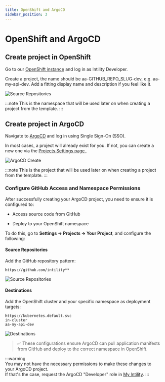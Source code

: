 ```yaml
---
title: OpenShift and ArgoCD
sidebar_position: 3
---
```


# OpenShift and ArgoCD

## Create project in OpenShift

Go to our [OpenShift instance](https://console-openshift-console.apps.openshift.intility.com/) and log in as Intility Developer.

Create a project, the name should be aa-GITHUB_REPO_SLUG-dev, e.g. aa-my-api-dev.
Add a fitting display name and description if you feel like it.

![Source Repositories](/img/create-namespace.png)

:::note
This is the namespace that will be used later on when creating a project from the template.
:::

## Create project in ArgoCD

Navigate to [ArgoCD](https://argo.apps.int.intility.no/) and log in using Single Sign-On (SSO).

In most cases, a project will already exist for you. If not, you can create a new one via the [Projects Settings page.](https://argo.apps.int.intility.no/settings/projects).

![ArgoCD Create](/img/argo-create.png)

:::note
This is the project that will be used later on when creating a project from the template.
:::

### Configure GitHub Access and Namespace Permissions

After successfully creating your ArgoCD project, you need to ensure it is configured to:

- Access source code from GitHub

- Deploy to your OpenShift namespace

To do this, go to **Settings → Projects → Your Project**, and configure the following:

#### Source Repositories

Add the GitHub repository pattern:

```
https://github.com/intility**
```

![Source Repositories](/img/argo-source-repos.png)

#### Destinations

Add the OpenShift cluster and your specific namespace as deployment targets:

```
https://kubernetes.default.svc
in-cluster
aa-my-api-dev
```

![Destinations](/img/argo-destination.png)

> ✅ These configurations ensure ArgoCD can pull application manifests from GitHub and deploy to the correct namespace in OpenShift.

:::warning  
You may not have the necessary permissions to make these changes to your ArgoCD project.  
If that's the case, request the ArgoCD "Developer" role in [My Intility](https://my.intility.com/en-us/apps?term=argo).
:::
